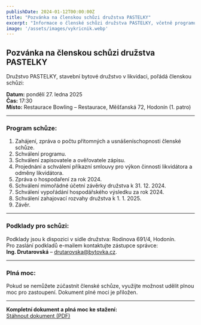 ```yaml
---
publishDate: 2024-01-12T00:00:00Z
title: "Pozvánka na členskou schůzi družstva PASTELKY"
excerpt: "Informace o členské schůzi družstva PASTELKY, včetně programu a plné moci."
image: '/assets/images/vykricnik.webp'
---
```


## Pozvánka na členskou schůzi družstva PASTELKY

Družstvo PASTELKY, stavební bytové družstvo v likvidaci, pořádá členskou schůzi:

**Datum:** pondělí 27. ledna 2025  
**Čas:** 17:30  
**Místo:** Restaurace Bowling – Restaurace, Měšťanská 72, Hodonín (1. patro)  

---

### Program schůze:
1. Zahájení, zpráva o počtu přítomných a usnášeníschopnosti členské schůze.
2. Schválení programu.
3. Schválení zapisovatele a ověřovatele zápisu.
4. Projednání a schválení příkazní smlouvy pro výkon činnosti likvidátora a odměny likvidátora.
5. Zpráva o hospodaření za rok 2024.
6. Schválení mimořádné účetní závěrky družstva k 31. 12. 2024.
7. Schválení vypořádání hospodářského výsledku za rok 2024.
8. Schválení zahajovací rozvahy družstva k 1. 1. 2025.
9. Závěr.

---

### Podklady pro schůzi:
Podklady jsou k dispozici v sídle družstva: Rodinova 691/4, Hodonín.  
Pro zaslání podkladů e-mailem kontaktujte zástupce správce:  
**Ing. Drutarovská** – [drutarovska@bytovka.cz](mailto:drutarovska@bytovka.cz).

---

### Plná moc:
Pokud se nemůžete zúčastnit členské schůze, využijte možnost udělit plnou moc pro zastoupení. Dokument plné moci je přiložen.

---

**Kompletní dokument a plná moc ke stažení:**  
[Stáhnout dokument (PDF)](/assets/files/pozv%C3%A1nka-na-%C4%8Dlenskou-sch%C5%AFzi-pastelky-27.-1.-2025.pdf)
